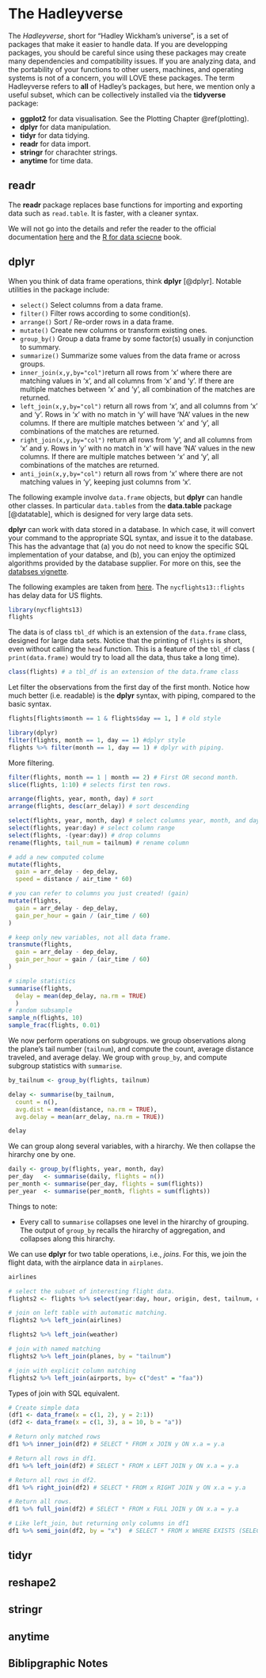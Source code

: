 # The Hadleyverse {#hadley}

The _Hadleyverse_, short for "Hadley Wickham's universe", is a set of packages that make it easier to handle data. 
If you are developping packages, you should be careful since using these packages may create many dependencies and compatibility issues. 
If you are analyzing data, and the portability of your functions to other users, machines, and operating systems is not of a concern, you will LOVE these packages. 
The term Hadleyverse refers to __all__ of Hadley's packages, but here, we mention only a useful subset, which can be collectively installed via the __tidyverse__ package:

- __ggplot2__ for data visualisation. See the Plotting Chapter \@ref(plotting).
- __dplyr__ for data manipulation.
- __tidyr__ for data tidying.
- __readr__ for data import.
- __stringr__ for charachter strings. 
- __anytime__ for time data. 



## readr

The __readr__ package replaces base functions for importing and exporting data such as `read.table`. 
It is faster, with a cleaner syntax. 

We will not go into the details and refer the reader to the official documentation [here](http://readr.tidyverse.org/articles/readr.html) and the [R for data sciecne](http://r4ds.had.co.nz/data-import.html) book.



## dplyr  

When you think of data frame operations, think __dplyr__ [@dplyr].
Notable utilities in the package include:

- `select()`	Select columns from a data frame.
- `filter()`	Filter rows according to some condition(s).
- `arrange()`	Sort / Re-order rows in a data frame.
- `mutate()`	Create new columns or transform existing ones.
- `group_by()`	Group a data frame by some factor(s) usually in conjunction to summary.
- `summarize()`	Summarize some values from the data frame or across groups.
- `inner_join(x,y,by="col")`return all rows from ‘x’ where there are matching values in ‘x’, and all columns from ‘x’ and ‘y’. If there are multiple matches between ‘x’ and ‘y’, all combination of the matches are returned.
- `left_join(x,y,by="col")`	return all rows from ‘x’, and all columns from ‘x’ and ‘y’. Rows in ‘x’ with no match in ‘y’ will have ‘NA’ values in the new columns. If there are multiple matches between ‘x’ and ‘y’, all combinations of the matches are returned.
- `right_join(x,y,by="col")` return all rows from ‘y’, and all columns from ‘x’ and y. Rows in ‘y’ with no match in ‘x’ will have ‘NA’ values in the new columns. If there are multiple matches between ‘x’ and ‘y’, all combinations of the matches are returned.
- `anti_join(x,y,by="col")`	return all rows from ‘x’ where there are not matching values in ‘y’, keeping just columns from ‘x’.

The following example involve `data.frame` objects, but __dplyr__ can handle other classes. 
In particular `data.table`s from the __data.table__ package [@datatable], which is designed for very large data sets. 

__dplyr__ can work with data stored in a database. 
In which case, it will convert your command to the appropriate SQL syntax, and issue it to the database. 
This has the advantage that (a) you do not need to know the specific SQL implementation of your databse, and (b), you can enjoy the optimized algorithms provided by the database supplier. 
For more on this, see the [databses vignette](https://cran.r-project.org/web/packages/dplyr/vignettes/databases.html).



The following examples are taken from [here](https://github.com/justmarkham/dplyr-tutorial/blob/master/dplyr-tutorial.Rmd).
The `nycflights13::flights` has delay data for US flights. 
```r
library(nycflights13)
flights
```

The data is of class `tbl_df` which is an extension of the `data.frame` class, designed for large data sets. 
Notice that the printing of `flights` is short, even without calling the `head` function. This is a feature of the `tbl_df` class ( `print(data.frame)` would try to load all the data, thus take a long time).

```r
class(flights) # a tbl_df is an extension of the data.frame class
```


Let filter the observations from the first day of the first month.
Notice how much better (i.e. readable) is the __dplyr__ syntax, with piping, compared to the basic syntax.

```r
flights[flights$month == 1 & flights$day == 1, ] # old style

library(dplyr) 
filter(flights, month == 1, day == 1) #dplyr style
flights %>% filter(month == 1, day == 1) # dplyr with piping.
```

More filtering.

```r
filter(flights, month == 1 | month == 2) # First OR second month.
slice(flights, 1:10) # selects first ten rows.

arrange(flights, year, month, day) # sort
arrange(flights, desc(arr_delay)) # sort descending

select(flights, year, month, day) # select columns year, month, and day
select(flights, year:day) # select column range
select(flights, -(year:day)) # drop columns
rename(flights, tail_num = tailnum) # rename column

# add a new computed colume
mutate(flights,
  gain = arr_delay - dep_delay,
  speed = distance / air_time * 60) 

# you can refer to columns you just created! (gain)
mutate(flights,
  gain = arr_delay - dep_delay,
  gain_per_hour = gain / (air_time / 60)
)

# keep only new variables, not all data frame.
transmute(flights,
  gain = arr_delay - dep_delay,
  gain_per_hour = gain / (air_time / 60)
)

# simple statistics
summarise(flights,
  delay = mean(dep_delay, na.rm = TRUE)
  )
# random subsample 
sample_n(flights, 10) 
sample_frac(flights, 0.01) 

```

We now perform operations on subgroups.
we group observations along the plane's tail number (`tailnum`), and compute the count, average distance traveled, and average delay.
We group with `group_by`, and compute subgroup statistics with `summarise`.

```r
by_tailnum <- group_by(flights, tailnum)

delay <- summarise(by_tailnum,
  count = n(),
  avg.dist = mean(distance, na.rm = TRUE),
  avg.delay = mean(arr_delay, na.rm = TRUE))

delay
```


We can group along several variables, with a hirarchy.
We then collapse the hirarchy one by one. 

```r
daily <- group_by(flights, year, month, day)
per_day   <- summarise(daily, flights = n())
per_month <- summarise(per_day, flights = sum(flights))
per_year  <- summarise(per_month, flights = sum(flights))
```

Things to note:

- Every call to `summarise` collapses one level in the hirarchy of grouping. The output of `group_by` recalls the hirarchy of aggregation, and collapses along this hirarchy.

We can use __dplyr__ for two table operations, i.e., _joins_.
For this, we join the flight data, with the airplance data in `airplanes`.

```r
airlines  

# select the subset of interesting flight data. 
flights2 <- flights %>% select(year:day, hour, origin, dest, tailnum, carrier) 

# join on left table with automatic matching.
flights2 %>% left_join(airlines) 

flights2 %>% left_join(weather) 

# join with named matching
flights2 %>% left_join(planes, by = "tailnum") 

# join with explicit column matching
flights2 %>% left_join(airports, by= c("dest" = "faa")) 
```

Types of join with SQL equivalent. 

```r
# Create simple data
(df1 <- data_frame(x = c(1, 2), y = 2:1))
(df2 <- data_frame(x = c(1, 3), a = 10, b = "a"))

# Return only matched rows
df1 %>% inner_join(df2) # SELECT * FROM x JOIN y ON x.a = y.a

# Return all rows in df1.
df1 %>% left_join(df2) # SELECT * FROM x LEFT JOIN y ON x.a = y.a

# Return all rows in df2.
df1 %>% right_join(df2) # SELECT * FROM x RIGHT JOIN y ON x.a = y.a

# Return all rows. 
df1 %>% full_join(df2) # SELECT * FROM x FULL JOIN y ON x.a = y.a

# Like left_join, but returning only columns in df1
df1 %>% semi_join(df2, by = "x")  # SELECT * FROM x WHERE EXISTS (SELECT 1 FROM y WHERE x.a = y.a)
```






## tidyr







## reshape2



## stringr


## anytime


## Biblipgraphic Notes

